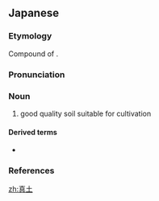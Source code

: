 ==Japanese==
{{ja-kanjitab|ま|つち|yomi=k}}

===Etymology===
Compound of {{compound|真|tr1=ma|t1=true|土|tr2=tsuchi|t2=soil|lang=ja|sort=まつち}}.

===Pronunciation===
{{ja-pron|yomi=k|まつち|acc=1|acc_ref=DJR}}

===Noun===
{{ja-noun|まつち}}

# good quality soil suitable for cultivation

====Derived terms====
* {{ja-r|真土山|^まつちやま}}

===References===
<references/>

[[zh:真土]]